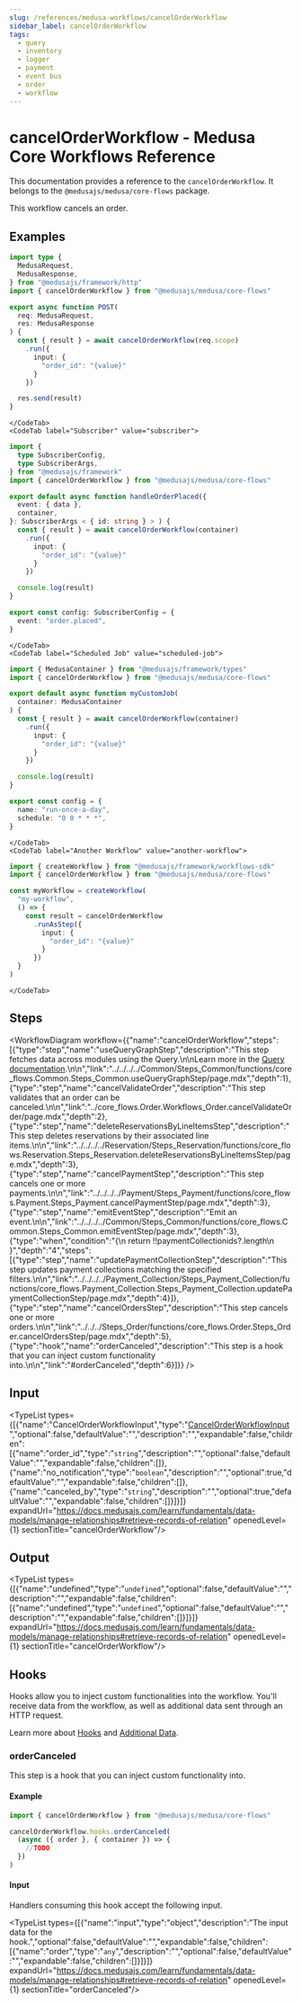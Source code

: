 ```yaml
---
slug: /references/medusa-workflows/cancelOrderWorkflow
sidebar_label: cancelOrderWorkflow
tags:
  - query
  - inventory
  - logger
  - payment
  - event bus
  - order
  - workflow
---
```



# cancelOrderWorkflow - Medusa Core Workflows Reference

This documentation provides a reference to the `cancelOrderWorkflow`. It belongs to the `@medusajs/medusa/core-flows` package.

This workflow cancels an order.

<SourceCodeLink link="https://github.com/medusajs/medusa/blob/1b86c17b7293f3b810c062d78ec6ef563f968366/packages/core/core-flows/src/order/workflows/cancel-order.ts#L74" />

## Examples

<CodeTabs group="workflow-exection">
    <CodeTab label="API Route" value="api-route">
    
```ts title="src/api/workflow/route.ts"
import type {
  MedusaRequest,
  MedusaResponse,
} from "@medusajs/framework/http"
import { cancelOrderWorkflow } from "@medusajs/medusa/core-flows"

export async function POST(
  req: MedusaRequest,
  res: MedusaResponse
) {
  const { result } = await cancelOrderWorkflow(req.scope)
    .run({
      input: {
        "order_id": "{value}"
      }
    })

  res.send(result)
}
```

    </CodeTab>
    <CodeTab label="Subscriber" value="subscriber">
    
```ts title="src/subscribers/order-placed.ts"
import {
  type SubscriberConfig,
  type SubscriberArgs,
} from "@medusajs/framework"
import { cancelOrderWorkflow } from "@medusajs/medusa/core-flows"

export default async function handleOrderPlaced({
  event: { data },
  container,
}: SubscriberArgs < { id: string } > ) {
  const { result } = await cancelOrderWorkflow(container)
    .run({
      input: {
        "order_id": "{value}"
      }
    })

  console.log(result)
}

export const config: SubscriberConfig = {
  event: "order.placed",
}
```

    </CodeTab>
    <CodeTab label="Scheduled Job" value="scheduled-job">
    
```ts title="src/jobs/message-daily.ts"
import { MedusaContainer } from "@medusajs/framework/types"
import { cancelOrderWorkflow } from "@medusajs/medusa/core-flows"

export default async function myCustomJob(
  container: MedusaContainer
) {
  const { result } = await cancelOrderWorkflow(container)
    .run({
      input: {
        "order_id": "{value}"
      }
    })

  console.log(result)
}

export const config = {
  name: "run-once-a-day",
  schedule: "0 0 * * *",
}
```

    </CodeTab>
    <CodeTab label="Another Workflow" value="another-workflow">
    
```ts title="src/workflows/my-workflow.ts"
import { createWorkflow } from "@medusajs/framework/workflows-sdk"
import { cancelOrderWorkflow } from "@medusajs/medusa/core-flows"

const myWorkflow = createWorkflow(
  "my-workflow",
  () => {
    const result = cancelOrderWorkflow
      .runAsStep({
        input: {
          "order_id": "{value}"
        }
      })
  }
)
```

    </CodeTab>
  </CodeTabs>

## Steps

<WorkflowDiagram workflow={{"name":"cancelOrderWorkflow","steps":[{"type":"step","name":"useQueryGraphStep","description":"This step fetches data across modules using the Query.\n\nLearn more in the [Query documentation](https://docs.medusajs.com/learn/fundamentals/module-links/query).\n\n","link":"../../../../Common/Steps_Common/functions/core_flows.Common.Steps_Common.useQueryGraphStep/page.mdx","depth":1},{"type":"step","name":"cancelValidateOrder","description":"This step validates that an order can be canceled.\n\n","link":"../core_flows.Order.Workflows_Order.cancelValidateOrder/page.mdx","depth":2},{"type":"step","name":"deleteReservationsByLineItemsStep","description":"This step deletes reservations by their associated line items.\n\n","link":"../../../../Reservation/Steps_Reservation/functions/core_flows.Reservation.Steps_Reservation.deleteReservationsByLineItemsStep/page.mdx","depth":3},{"type":"step","name":"cancelPaymentStep","description":"This step cancels one or more payments.\n\n","link":"../../../../Payment/Steps_Payment/functions/core_flows.Payment.Steps_Payment.cancelPaymentStep/page.mdx","depth":3},{"type":"step","name":"emitEventStep","description":"Emit an event.\n\n","link":"../../../../Common/Steps_Common/functions/core_flows.Common.Steps_Common.emitEventStep/page.mdx","depth":3},{"type":"when","condition":"{\n      return !!paymentCollectionids?.length\n    }","depth":"4","steps":[{"type":"step","name":"updatePaymentCollectionStep","description":"This step updates payment collections matching the specified filters.\n\n","link":"../../../../Payment_Collection/Steps_Payment_Collection/functions/core_flows.Payment_Collection.Steps_Payment_Collection.updatePaymentCollectionStep/page.mdx","depth":4}]},{"type":"step","name":"cancelOrdersStep","description":"This step cancels one or more orders.\n\n","link":"../../../Steps_Order/functions/core_flows.Order.Steps_Order.cancelOrdersStep/page.mdx","depth":5},{"type":"hook","name":"orderCanceled","description":"This step is a hook that you can inject custom functionality into.\n\n","link":"#orderCanceled","depth":6}]}} />

## Input

<TypeList types={[{"name":"CancelOrderWorkflowInput","type":"[CancelOrderWorkflowInput](../../../../../types/WorkflowTypes/OrderWorkflow/interfaces/types.WorkflowTypes.OrderWorkflow.CancelOrderWorkflowInput/page.mdx)","optional":false,"defaultValue":"","description":"","expandable":false,"children":[{"name":"order_id","type":"`string`","description":"","optional":false,"defaultValue":"","expandable":false,"children":[]},{"name":"no_notification","type":"`boolean`","description":"","optional":true,"defaultValue":"","expandable":false,"children":[]},{"name":"canceled_by","type":"`string`","description":"","optional":true,"defaultValue":"","expandable":false,"children":[]}]}]} expandUrl="https://docs.medusajs.com/learn/fundamentals/data-models/manage-relationships#retrieve-records-of-relation" openedLevel={1} sectionTitle="cancelOrderWorkflow"/>

## Output

<TypeList types={[{"name":"undefined","type":"`undefined`","optional":false,"defaultValue":"","description":"","expandable":false,"children":[{"name":"undefined","type":"`undefined`","optional":false,"defaultValue":"","description":"","expandable":false,"children":[]}]}]} expandUrl="https://docs.medusajs.com/learn/fundamentals/data-models/manage-relationships#retrieve-records-of-relation" openedLevel={1} sectionTitle="cancelOrderWorkflow"/>

## Hooks

Hooks allow you to inject custom functionalities into the workflow. You'll receive data from the workflow, as well as additional data sent through an HTTP request.

Learn more about [Hooks](https://docs.medusajs.com/learn/fundamentals/workflows/workflow-hooks) and [Additional Data](https://docs.medusajs.com/learn/fundamentals/api-routes/additional-data).

### orderCanceled

This step is a hook that you can inject custom functionality into.

#### Example

```ts
import { cancelOrderWorkflow } from "@medusajs/medusa/core-flows"

cancelOrderWorkflow.hooks.orderCanceled(
  (async ({ order }, { container }) => {
    //TODO
  })
)
```

#### Input

Handlers consuming this hook accept the following input.

<TypeList types={[{"name":"input","type":"object","description":"The input data for the hook.","optional":false,"defaultValue":"","expandable":false,"children":[{"name":"order","type":"`any`","description":"","optional":false,"defaultValue":"","expandable":false,"children":[]}]}]} expandUrl="https://docs.medusajs.com/learn/fundamentals/data-models/manage-relationships#retrieve-records-of-relation" openedLevel={1} sectionTitle="orderCanceled"/>
